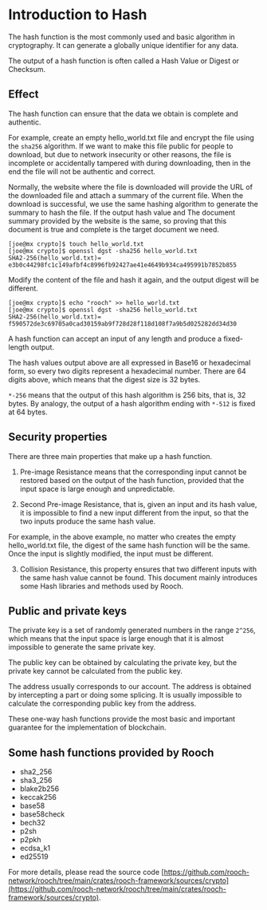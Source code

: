 # Introduction to Hash

The hash function is the most commonly used and basic algorithm in cryptography. It can generate a globally unique identifier for any data.

The output of a hash function is often called a Hash Value or Digest or Checksum.

## Effect

The hash function can ensure that the data we obtain is complete and authentic.

For example, create an empty hello_world.txt file and encrypt the file using the `sha256` algorithm. If we want to make this file public for people to download, but due to network insecurity or other reasons, the file is incomplete or accidentally tampered with during downloading, then in the end the file will not be authentic and correct.

Normally, the website where the file is downloaded will provide the URL of the downloaded file and attach a summary of the current file. When the download is successful, we use the same hashing algorithm to generate the summary to hash the file. If the output hash value and The document summary provided by the website is the same, so proving that this document is true and complete is the target document we need.

```shell
[joe@mx crypto]$ touch hello_world.txt
[joe@mx crypto]$ openssl dgst -sha256 hello_world.txt
SHA2-256(hello_world.txt)= e3b0c44298fc1c149afbf4c8996fb92427ae41e4649b934ca495991b7852b855
```

Modify the content of the file and hash it again, and the output digest will be different.

```shell
[joe@mx crypto]$ echo "rooch" >> hello_world.txt
[joe@mx crypto]$ openssl dgst -sha256 hello_world.txt
SHA2-256(hello_world.txt)= f590572de3c69705a0cad30159ab9f728d28f118d108f7a9b5d025282dd34d30
```

A hash function can accept an input of any length and produce a fixed-length output.

The hash values output above are all expressed in Base16 or hexadecimal form, so every two digits represent a hexadecimal number. There are 64 digits above, which means that the digest size is 32 bytes.

`*-256` means that the output of this hash algorithm is 256 bits, that is, 32 bytes. By analogy, the output of a hash algorithm ending with `*-512` is fixed at 64 bytes.

## Security properties

There are three main properties that make up a hash function.

1. Pre-image Resistance means that the corresponding input cannot be restored based on the output of the hash function, provided that the input space is large enough and unpredictable.

2. Second Pre-image Resistance, that is, given an input and its hash value, it is impossible to find a new input different from the input, so that the two inputs produce the same hash value.

For example, in the above example, no matter who creates the empty hello_world.txt file, the digest of the same hash function will be the same. Once the input is slightly modified, the input must be different.

3. Collision Resistance, this property ensures that two different inputs with the same hash value cannot be found.
This document mainly introduces some Hash libraries and methods used by Rooch.

## Public and private keys

The private key is a set of randomly generated numbers in the range `2^256`, which means that the input space is large enough that it is almost impossible to generate the same private key.

The public key can be obtained by calculating the private key, but the private key cannot be calculated from the public key.

The address usually corresponds to our account. The address is obtained by intercepting a part or doing some splicing. It is usually impossible to calculate the corresponding public key from the address.

These one-way hash functions provide the most basic and important guarantee for the implementation of blockchain.

## Some hash functions provided by Rooch

- sha2_256
- sha3_256
- blake2b256
- keccak256
- base58
- base58check
- bech32
- p2sh
- p2pkh
- ecdsa_k1
- ed25519

For more details, please read the source code [https://github.com/rooch-network/rooch/tree/main/crates/rooch-framework/sources/crypto](https://github.com/rooch-network/rooch/tree/main/crates/rooch-framework/sources/crypto).

